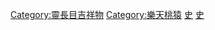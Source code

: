 {{catmore}}

[[Category:靈長目吉祥物|Category:靈長目吉祥物]]
[[Category:樂天桃猿|Category:樂天桃猿]]
[[Category:桃園市體育隊|史]]
[[Category:達達企業集團|史]]